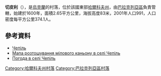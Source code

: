 {{coord|49|19|11|N|36|55|2|E|scale:100000_region:UA|display=title}}

'''切皮利'''（{{lang-uk|Чепіль}}），是[[烏克蘭|烏克蘭]]的村落，位於該國東部[[哈爾科夫州|哈爾科夫州]]，由[[巴拉克列亞區|巴拉克列亞區]]負責管轄，始建於1600年，面積2.65平方公里，海拔高度83米，2001年人口991，人口密度每平方公里374.1人。

==參考資料==
* [http://gska2.rada.gov.ua/pls/z7502/A005?rdat1=09.01.2009&rf7571=32145 Чепіль]{{dead link|date=2017年11月 |bot=InternetArchiveBot |fix-attempted=yes }}
* [http://4.bp.blogspot.com/-hF11he7XOZE/Uo__119Nt6I/AAAAAAAACvU/54txOCoFSWU/s1600/chepel-balakleiskii-rayon24.jpg Мапа розтошування мілового каньону в селі Чепіль]
* [http://weather.in.ua/ua/har'kovskaja/27877 Погода в селі Чепіль] {{Wayback|url=http://weather.in.ua/ua/har'kovskaja/27877 |date=20200806080529 }}

{{DEFAULTSORT:Чепіль}}
[[Category:哈爾科夫州村落|Category:哈爾科夫州村落]]
[[Category:巴拉克列亞區村落|Category:巴拉克列亞區村落]]


{{Kharkiv-geo-stub}}